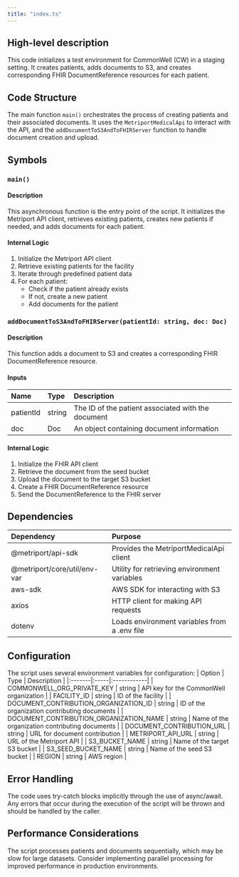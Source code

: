 ```yaml
---
title: "index.ts"
---
```


## High-level description
This code initializes a test environment for CommonWell (CW) in a staging setting. It creates patients, adds documents to S3, and creates corresponding FHIR DocumentReference resources for each patient.

## Code Structure
The main function `main()` orchestrates the process of creating patients and their associated documents. It uses the `MetriportMedicalApi` to interact with the API, and the `addDocumentToS3AndToFHIRServer` function to handle document creation and upload.

## Symbols

### `main()`
#### Description
This asynchronous function is the entry point of the script. It initializes the Metriport API client, retrieves existing patients, creates new patients if needed, and adds documents for each patient.

#### Internal Logic
1. Initialize the Metriport API client
2. Retrieve existing patients for the facility
3. Iterate through predefined patient data
4. For each patient:
   - Check if the patient already exists
   - If not, create a new patient
   - Add documents for the patient

### `addDocumentToS3AndToFHIRServer(patientId: string, doc: Doc)`
#### Description
This function adds a document to S3 and creates a corresponding FHIR DocumentReference resource.

#### Inputs
| Name | Type | Description |
|:-----|:-----|:------------|
| patientId | string | The ID of the patient associated with the document |
| doc | Doc | An object containing document information |

#### Internal Logic
1. Initialize the FHIR API client
2. Retrieve the document from the seed bucket
3. Upload the document to the target S3 bucket
4. Create a FHIR DocumentReference resource
5. Send the DocumentReference to the FHIR server

## Dependencies
| Dependency | Purpose |
|:-----------|:--------|
| @metriport/api-sdk | Provides the MetriportMedicalApi client |
| @metriport/core/util/env-var | Utility for retrieving environment variables |
| aws-sdk | AWS SDK for interacting with S3 |
| axios | HTTP client for making API requests |
| dotenv | Loads environment variables from a .env file |

## Configuration
The script uses several environment variables for configuration:
| Option | Type | Description |
|:-------|:-----|:------------|
| COMMONWELL_ORG_PRIVATE_KEY | string | API key for the CommonWell organization |
| FACILITY_ID | string | ID of the facility |
| DOCUMENT_CONTRIBUTION_ORGANIZATION_ID | string | ID of the organization contributing documents |
| DOCUMENT_CONTRIBUTION_ORGANIZATION_NAME | string | Name of the organization contributing documents |
| DOCUMENT_CONTRIBUTION_URL | string | URL for document contribution |
| METRIPORT_API_URL | string | URL of the Metriport API |
| S3_BUCKET_NAME | string | Name of the target S3 bucket |
| S3_SEED_BUCKET_NAME | string | Name of the seed S3 bucket |
| REGION | string | AWS region |

## Error Handling
The code uses try-catch blocks implicitly through the use of async/await. Any errors that occur during the execution of the script will be thrown and should be handled by the caller.

## Performance Considerations
The script processes patients and documents sequentially, which may be slow for large datasets. Consider implementing parallel processing for improved performance in production environments.